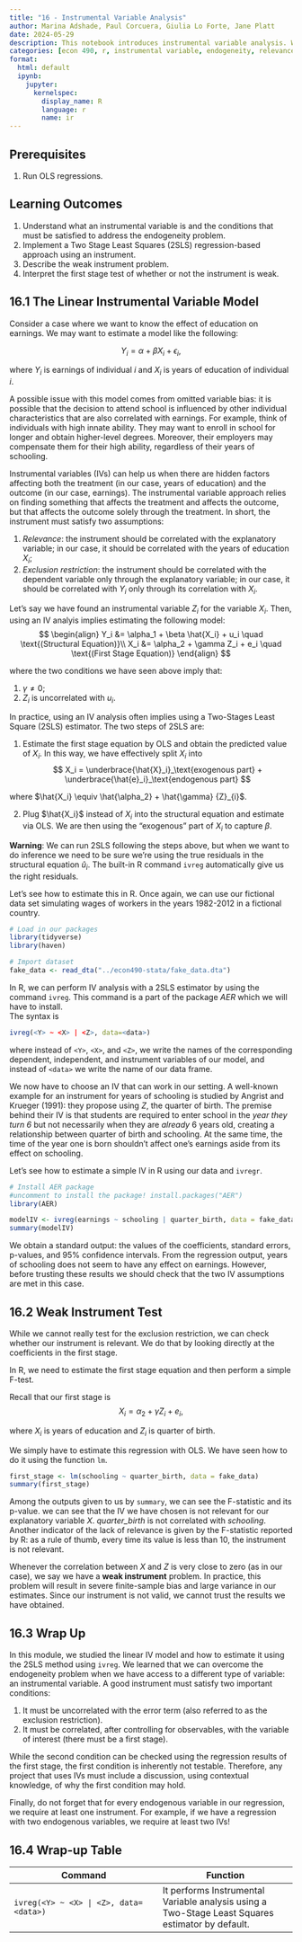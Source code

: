 ```yaml
---
title: "16 - Instrumental Variable Analysis"
author: Marina Adshade, Paul Corcuera, Giulia Lo Forte, Jane Platt
date: 2024-05-29
description: This notebook introduces instrumental variable analysis. We look the conditions that must be satisfied to perform an IV analysis, how the two-stage-least-squares approach works, and how to interpret the results. 
categories: [econ 490, r, instrumental variable, endogeneity, relevance, exclusion, 2SLS, weak instrument]
format: 
  html: default
  ipynb:
    jupyter:
      kernelspec:
        display_name: R
        language: r
        name: ir
---
```


## Prerequisites

1. Run OLS regressions.

## Learning Outcomes

1. Understand what an instrumental variable is and the conditions that must be satisfied to address the endogeneity problem.
2. Implement a Two Stage Least Squares (2SLS) regression-based approach using an instrument. 
3. Describe the weak instrument problem.
4. Interpret the first stage test of whether or not the instrument is weak.

## 16.1 The Linear Instrumental Variable Model

Consider a case where we want to know the effect of education on earnings. We may want to estimate a model like the following:

$$
Y_{i} = \alpha + \beta X_i + \epsilon_i,
$$

where $Y_i$ is earnings of individual $i$ and $X_i$ is years of education of individual $i$.

A possible issue with this model comes from omitted variable bias: it is possible that the decision to attend school is influenced by other individual characteristics that are also correlated with earnings. For example, think of individuals with high innate ability. They may want to enroll in school for longer and obtain higher-level degrees. Moreover, their employers may compensate them for their high ability, regardless of their years of schooling.

Instrumental variables (IVs) can help us when there are hidden factors affecting both the treatment (in our case, years of education) and the outcome (in our case, earnings). The instrumental variable approach relies on finding something that affects the treatment and affects the outcome, but that affects the outcome solely through the treatment. In short, the instrument must satisfy two assumptions:

1. *Relevance*: the instrument should be correlated with the explanatory variable; in our case, it should be correlated with the years of education $X_i$;
2. *Exclusion restriction*: the instrument should be correlated with the dependent variable only through the explanatory variable; in our case, it should be correlated with $Y_i$ only through its correlation with $X_i$.

Let's say we have found an instrumental variable $Z_i$ for the variable $X_i$. Then, using an IV analyis implies estimating the following model:
$$
\begin{align}
Y_i &= \alpha_1 + \beta \hat{X_i} + u_i  \quad \text{(Structural Equation)}\\
X_i &= \alpha_2 + \gamma Z_i + e_i  \quad \text{(First Stage Equation)}
\end{align}
$$

where the two conditions we have seen above imply that:

1. $\gamma \neq 0$;
2. $Z_i$ is uncorrelated with $u_i$.

In practice, using an IV analysis often implies using a Two-Stages Least Square (2SLS) estimator. The two steps of 2SLS are:

1. Estimate the first stage equation by OLS and obtain the predicted value of $X_i$. In this way, we have effectively split $X_i$ into
$$
X_i = \underbrace{\hat{X}_i}_\text{exogenous part} + \underbrace{\hat{e}_i}_\text{endogenous part} 
$$

where $\hat{X_i} \equiv \hat{\alpha_2} + \hat{\gamma} {Z}_{i}$.

2. Plug $\hat{X_i}$ instead of $X_i$ into the structural equation and estimate via OLS. We are then using the "exogenous" part of $X_i$ to capture $\beta$. 

<div class="alert alert-warning">

**Warning**: We can run 2SLS following the steps above, but when we want to do inference we need to be sure we're using the true residuals in the structural equation $\hat{u}_i$. The built-in R command `ivreg` automatically give us the right residuals.</div>

Let's see how to estimate this in R. Once again, we can use our fictional data set simulating wages of workers in the years 1982-2012 in a fictional country.

```r
# Load in our packages
library(tidyverse)
library(haven)
```

```r
# Import dataset
fake_data <- read_dta("../econ490-stata/fake_data.dta")
```

In R, we can perform IV analysis with a 2SLS estimator by using the command `ivreg`. This command is a part of the package *AER* which we will have to install.  
The syntax is 

```R
ivreg(<Y> ~ <X> | <Z>, data=<data>)
```
where instead of `<Y>`, `<X>`, and `<Z>`, we write the names of the corresponding dependent, independent, and instrument variables of our model, and instead of `<data>` we write the name of our data frame.

We now have to choose an IV that can work in our setting. A well-known example for an instrument for years of schooling is studied by Angrist and Krueger (1991): they propose using $Z$, the quarter of birth. The premise behind their IV is that students are required to enter school in the *year they turn 6* but not necessarily when they are *already* 6 years old, creating a relationship between quarter of birth and schooling. At the same time, the time of the year one is born shouldn't affect one's earnings aside from its effect on schooling.

Let's see how to estimate a simple IV in R using our data and `ivregr`.

```r
# Install AER package
#uncomment to install the package! install.packages("AER")
library(AER)
```

```r
modelIV <- ivreg(earnings ~ schooling | quarter_birth, data = fake_data)
summary(modelIV)
```

We obtain a standard output: the values of the coefficients, standard errors, p-values, and 95% confidence intervals. From the regression output, years of schooling does not seem to have any effect on earnings. However, before trusting these results we should check that the two IV assumptions are met in this case.

## 16.2 Weak Instrument Test

While we cannot really test for the exclusion restriction, we can check whether our instrument is relevant. We do that by looking directly at the coefficients in the first stage. 

In R, we need to estimate the first stage equation and then perform a simple F-test.

Recall that our first stage is 
$$
X_i = \alpha_2 + \gamma Z_i + e_i,
$$

where $X_i$ is years of education and $Z_i$ is quarter of birth.

We simply have to estimate this regression with OLS. We have seen how to do it using the function `lm`.

```r
first_stage <- lm(schooling ~ quarter_birth, data = fake_data)
summary(first_stage)
```

Among the outputs given to us by `summary`, we can see the F-statistic and its p-value. we can see that the IV we have chosen is not relevant for our explanatory variable $X$. *quarter_birth* is not correlated with *schooling*. Another indicator of the lack of relevance is given by the F-statistic reported by R: as a rule of thumb, every time its value is less than 10, the instrument is not relevant. 

Whenever the correlation between $X$ and $Z$ is very close to zero (as in our case), we say we have a **weak instrument** problem. In practice, this problem will result in severe finite-sample bias and large variance in our estimates. Since our instrument is not valid, we cannot trust the results we have obtained.   

## 16.3 Wrap Up

In this module, we studied the linear IV model and how to estimate it using the 2SLS method using `ivreg`. We learned that we can overcome the endogeneity problem when we have access to a different type of variable: an instrumental variable. A good instrument must satisfy two important conditions:

1. It must be uncorrelated with the error term (also referred to as the exclusion restriction).
2. It must be correlated, after controlling for observables, with the variable of interest (there must be a first stage).

While the second condition can be checked using the regression results of the first stage, the first condition is inherently not testable. Therefore, any project that uses IVs must include a discussion, using contextual knowledge, of why the first condition may hold. 

Finally, do not forget that for every endogenous variable in our regression, we require at least one instrument. For example, if we have a regression with two endogenous variables, we require at least two IVs!

## 16.4 Wrap-up Table

|Command|Function|
|---------|--------|
|`ivreg(<Y> ~ <X> | <Z>, data=<data>)`| It performs Instrumental Variable analysis using a Two-Stage Least Squares estimator by default.|

